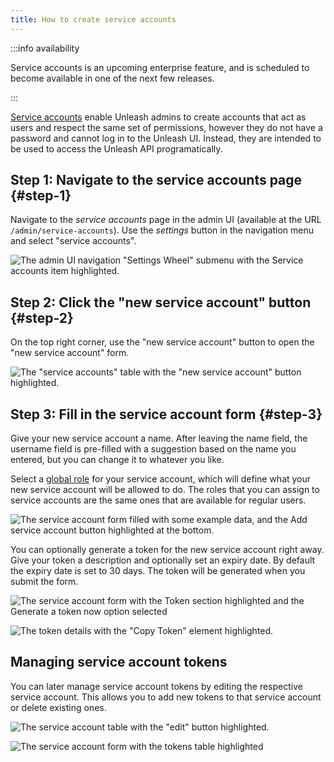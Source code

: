```yaml
---
title: How to create service accounts
---
```


:::info availability

Service accounts is an upcoming enterprise feature, and is scheduled to become available in one of the next few releases.

:::

[Service accounts](../reference/service-accounts.md) enable Unleash admins to create accounts that act as users and respect the same set of permissions, however they do not have a password and cannot log in to the Unleash UI. Instead, they are intended to be used to access the Unleash API programatically.

## Step 1: Navigate to the service accounts page {#step-1}

Navigate to the _service accounts_ page in the admin UI (available at the URL `/admin/service-accounts`). Use the _settings_ button in the navigation menu and select "service accounts".

![The admin UI navigation "Settings Wheel" submenu with the Service accounts item highlighted.](/img/service-account-1.png)

## Step 2: Click the "new service account" button {#step-2}

On the top right corner, use the "new service account" button to open the "new service account" form.

![The "service accounts" table with the "new service account" button highlighted.](/img/service-account-2.png)

## Step 3: Fill in the service account form {#step-3}

Give your new service account a name. After leaving the name field, the username field is pre-filled with a suggestion based on the name you entered, but you can change it to whatever you like.

Select a [global role](https://docs.getunleash.io/reference/rbac#standard-roles) for your service account, which will define what your new service account will be allowed to do. The roles that you can assign to service accounts are the same ones that are available for regular users.

![The service account form filled with some example data, and the Add service account button highlighted at the bottom.](/img/service-account-3.png)

You can optionally generate a token for the new service account right away. Give your token a description and optionally set an expiry date. By default the expiry date is set to 30 days. The token will be generated when you submit the form.

![The service account form with the Token section highlighted and the Generate a token now option selected](/img/service-account-4.png)

![The token details with the "Copy Token" element highlighted.](/img/service-account-5.png)

## Managing service account tokens

You can later manage service account tokens by editing the respective service account. This allows you to add new tokens to that service account or delete existing ones.

![The service account table with the "edit" button highlighted.](/img/service-account-6.png)

![The service account form with the tokens table highlighted](/img/service-account-tokens.png)
